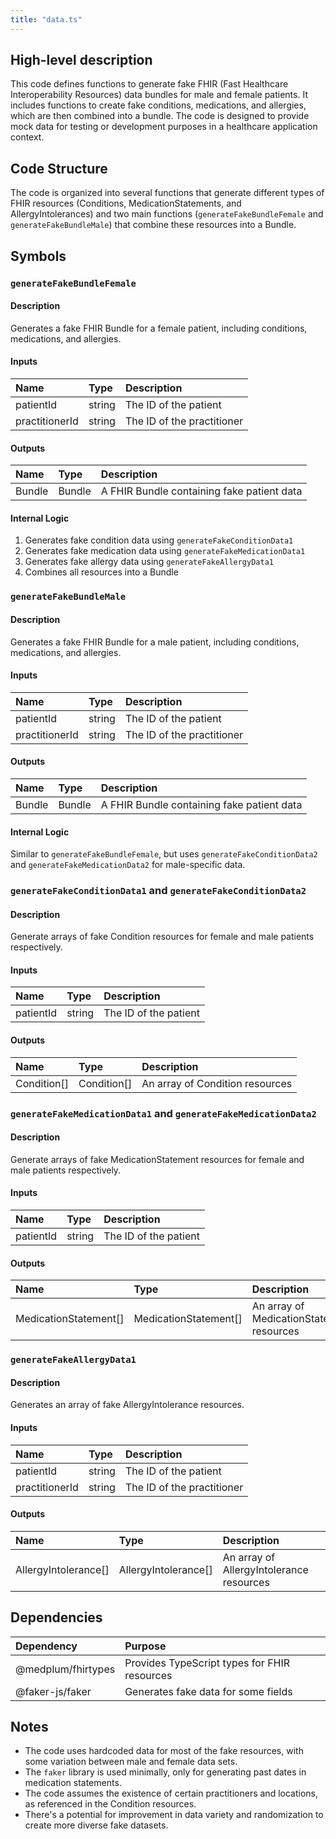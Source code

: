 ```yaml
---
title: "data.ts"
---
```


## High-level description
This code defines functions to generate fake FHIR (Fast Healthcare Interoperability Resources) data bundles for male and female patients. It includes functions to create fake conditions, medications, and allergies, which are then combined into a bundle. The code is designed to provide mock data for testing or development purposes in a healthcare application context.

## Code Structure
The code is organized into several functions that generate different types of FHIR resources (Conditions, MedicationStatements, and AllergyIntolerances) and two main functions (`generateFakeBundleFemale` and `generateFakeBundleMale`) that combine these resources into a Bundle.

## Symbols

### `generateFakeBundleFemale`
#### Description
Generates a fake FHIR Bundle for a female patient, including conditions, medications, and allergies.

#### Inputs
| Name | Type | Description |
|:-----|:-----|:------------|
| patientId | string | The ID of the patient |
| practitionerId | string | The ID of the practitioner |

#### Outputs
| Name | Type | Description |
|:-----|:-----|:------------|
| Bundle | Bundle | A FHIR Bundle containing fake patient data |

#### Internal Logic
1. Generates fake condition data using `generateFakeConditionData1`
2. Generates fake medication data using `generateFakeMedicationData1`
3. Generates fake allergy data using `generateFakeAllergyData1`
4. Combines all resources into a Bundle

### `generateFakeBundleMale`
#### Description
Generates a fake FHIR Bundle for a male patient, including conditions, medications, and allergies.

#### Inputs
| Name | Type | Description |
|:-----|:-----|:------------|
| patientId | string | The ID of the patient |
| practitionerId | string | The ID of the practitioner |

#### Outputs
| Name | Type | Description |
|:-----|:-----|:------------|
| Bundle | Bundle | A FHIR Bundle containing fake patient data |

#### Internal Logic
Similar to `generateFakeBundleFemale`, but uses `generateFakeConditionData2` and `generateFakeMedicationData2` for male-specific data.

### `generateFakeConditionData1` and `generateFakeConditionData2`
#### Description
Generate arrays of fake Condition resources for female and male patients respectively.

#### Inputs
| Name | Type | Description |
|:-----|:-----|:------------|
| patientId | string | The ID of the patient |

#### Outputs
| Name | Type | Description |
|:-----|:-----|:------------|
| Condition[] | Condition[] | An array of Condition resources |

### `generateFakeMedicationData1` and `generateFakeMedicationData2`
#### Description
Generate arrays of fake MedicationStatement resources for female and male patients respectively.

#### Inputs
| Name | Type | Description |
|:-----|:-----|:------------|
| patientId | string | The ID of the patient |

#### Outputs
| Name | Type | Description |
|:-----|:-----|:------------|
| MedicationStatement[] | MedicationStatement[] | An array of MedicationStatement resources |

### `generateFakeAllergyData1`
#### Description
Generates an array of fake AllergyIntolerance resources.

#### Inputs
| Name | Type | Description |
|:-----|:-----|:------------|
| patientId | string | The ID of the patient |
| practitionerId | string | The ID of the practitioner |

#### Outputs
| Name | Type | Description |
|:-----|:-----|:------------|
| AllergyIntolerance[] | AllergyIntolerance[] | An array of AllergyIntolerance resources |

## Dependencies
| Dependency | Purpose |
|:-----------|:--------|
| @medplum/fhirtypes | Provides TypeScript types for FHIR resources |
| @faker-js/faker | Generates fake data for some fields |

## Notes
- The code uses hardcoded data for most of the fake resources, with some variation between male and female data sets.
- The `faker` library is used minimally, only for generating past dates in medication statements.
- The code assumes the existence of certain practitioners and locations, as referenced in the Condition resources.
- There's a potential for improvement in data variety and randomization to create more diverse fake datasets.